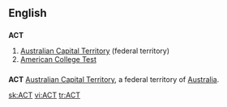 {{see|act}}
==English==

==={{initialism}}===
'''ACT'''

# [[Australian Capital Territory]] (federal territory)
# [[American College Test]]

==={{abbreviation}}===
'''ACT'''
[[Australian Capital Territory]], a federal territory of [[Australia]].

[[sk:ACT]]
[[vi:ACT]]
[[tr:ACT]]
